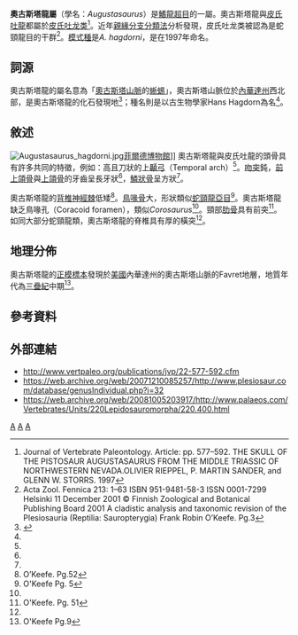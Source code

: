 {{Automatic taxobox
| taxon = Augustasaurus
| authority = Sander, Rieppel & Bucher, 1997
| fossil_range = [[三疊紀|三疊紀]]中期
| image = Augustasaurus BW.jpg
| type_species = '''奧古斯塔龍<br>''Augustasaurus hagdorni'''''
| type_species_authority = Sander, Rieppel & Bucher, 1997
}}

'''奧古斯塔龍屬'''（學名：''Augustasaurus''）是[[鰭龍超目|鰭龍超目]]的一屬。奧古斯塔龍與[[皮氏吐龍|皮氏吐龍]]都屬於[[皮氏吐龙类|皮氏吐龙类]]<ref name=JVP>Journal of Vertebrate Paleontology. Article: pp. 577–592.
THE SKULL OF THE PISTOSAUR AUGUSTASAURUS FROM THE MIDDLE TRIASSIC OF NORTHWESTERN NEVADA.OLIVIER RIEPPEL, P. MARTIN SANDER, and GLENN W. STORRS. 1997</ref>。近年[[親緣分支分類法|親緣分支分類法]]分析發現，皮氏吐龙类被認為是蛇頸龍目的干群<ref name = okeefe>Acta Zool. Fennica 213: 1–63 ISBN 951-9481-58-3 ISSN 0001-7299 Helsinki 11 December 2001 © Finnish Zoological and Botanical Publishing Board 2001 A cladistic analysis and taxonomic revision of the Plesiosauria (Reptilia: Sauropterygia) Frank Robin O’Keefe. Pg.3</ref>。[[模式種|模式種]]是''A. hagdorni''，是在1997年命名。

== 詞源 ==
奧古斯塔龍的屬名意為「[[奧古斯塔山脈|奧古斯塔山脈]]的[[蜥蜴|蜥蜴]]」，奧古斯塔山脈位於[[內華達州|內華達州]]西北部，是奧古斯塔龍的化石發現地<ref name=Plesio>{{citeweb 
 |url=http://www.plesiosaur.com/database/genusIndividual.php?i=32 
 |title=Plesiosaur.com entry on ''Augustasaurus'' 
 |accessdate=2008-07-16 
 |deadurl=yes 
 |archiveurl=https://web.archive.org/web/20071210085257/http://www.plesiosaur.com/database/genusIndividual.php?i=32 
 |archivedate=2007-12-10 
 }}</ref>；種名則是以古生物學家Hans Hagdorn為名<ref name=Plesio/>。

== 敘述 ==
[[Image:Augustasaurus_hagdorni.jpg|thumb]][[菲爾德博物館|菲爾德博物館]]]]
奧古斯塔龍與皮氏吐龍的頭骨具有許多共同的特徵，例如：高且刀狀的上[[顳弓|顳弓]]（Temporal arch）<ref name=JVP/>。[[吻突|吻突]]鈍，[[前上頜骨|前上頜骨]]與[[上頜骨|上頜骨]]的牙齒呈長牙狀<ref name=JVP/>，[[鱗狀骨|鱗狀骨]]呈方狀<ref name=JVP/>。

奧古斯塔龍的[[背椎|背椎]][[神經棘|神經棘]]低矮<ref>O’Keefe. Pg.52</ref>。[[鳥喙骨|鳥喙骨]]大，形狀類似[[蛇頸龍亞目|蛇頸龍亞目]]<ref name= ok5>O'Keefe Pg. 5</ref>。奧古斯塔龍缺乏鳥喙孔（Coracoid foramen），類似''Corosaurus''<ref name= ok5/>。頸部[[肋骨|肋骨]]具有前突<ref name = ok51>O'Keefe. Pg. 51</ref>。如同大部分蛇頸龍類，奧古斯塔龍的脊椎具有厚的橫突<ref name=ok51/>。

== 地理分佈 ==
奧古斯塔龍的[[正模標本|正模標本]]發現於[[美國|美國]]內華達州的奧古斯塔山脈的Favret地層，地質年代為[[三疊紀|三疊紀]]中期<ref>O'Keefe Pg.9</ref>。

== 參考資料 ==
{{reflist}}

== 外部連結 ==
* http://www.vertpaleo.org/publications/jvp/22-577-592.cfm{{Wayback|url=http://www.vertpaleo.org/publications/jvp/22-577-592.cfm |date=20081120014242 }}
* https://web.archive.org/web/20071210085257/http://www.plesiosaur.com/database/genusIndividual.php?i=32
* https://web.archive.org/web/20081005203917/http://www.palaeos.com/Vertebrates/Units/220Lepidosauromorpha/220.400.html
{{鰭龍超目|E.}}
{{Taxonbar|from=Q3629564}}

[[Category:鰭龍超目|A]]
[[Category:三疊紀爬行動物|A]]
[[Category:1997年描述的分类群|A]]